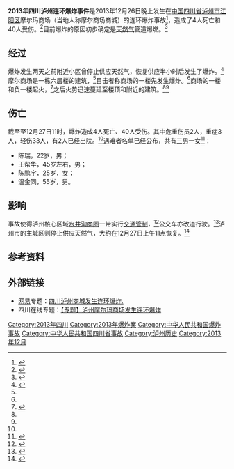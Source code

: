 {{暂定名称|time=2013-12-27}}
{{UTC+8}}
{{Infobox news event
|title              = 2013年四川泸州连环爆炸事件
|图像　　= 
|图像名称=
|图像尺寸=
|图像说明  = 
|日期       = {{start date|2013|12|26}}
|时间       = 晚上22:40
|地点       = [[四川省|四川省]][[泸州市|泸州市]][[江阳区|江阳区]]摩尔商场
|坐标       = <!-- {{coord|LAT|LON|region:XXXX_type:landmark|display=inline,title}} -->
|别名       = 
|first reporter    = 
|拍摄自     = 
|参与者     = 
|结果       = 
|受伤       = 40人
|死亡       = 4人
|失踪       =
|财产损失 = 
|审讯       = 
|验尸官     = 
|判决      = 
|嫌疑犯     = 
|指控       = 
|定罪            = 
|publication bans= 
|诉讼     = 
|网址        = <!-- {{URL|example.com}} -->
|备注         = 
}}
'''2013年四川泸州连环爆炸事件'''是2013年12月26日晚上发生在[[中国|中国]][[四川省|四川省]][[泸州市|泸州市]][[江阳区|江阳区]]摩尔玛商场（当地人称摩尔商场商城）的连环爆炸事故<ref name="天府早报">{{cite news |url=http://www.morning.sc.cn/new/html/tfzb/20131227/tfzb681711.html |title=泸州摩尔商场昨晚发生连环爆炸 |publisher=[[天府早报|天府早报]] |date=2013-12-27 |accessdate=2013-12-27 |author=周志敏 钟帆 杨翼 |language=zh-cn |archive-date=2013-12-27 |archive-url=https://web.archive.org/web/20131227184439/http://www.morning.sc.cn/new/html/tfzb/20131227/tfzb681711.html |dead-url=no }}</ref>，造成了4人死亡和40人受伤。<ref name="四川日报">{{cite news |url=http://region.scdaily.cn/jrsz/content/2013-12/27/content_6671735.htm?node=3538 |title=截至27日11时 泸州摩尔玛商场爆燃事故造成4死40伤 |publisher=四川日报网 |work=[[四川日报|四川日报]]报业集团 |date=2013-12-27 |accessdate=2013-12-27 |author=孔芒 |language=zh-cn |archive-date=2016-03-06 |archive-url=https://web.archive.org/web/20160306115540/http://region.scdaily.cn/jrsz/content/2013-12/27/content_6671735.htm?node=3538 |dead-url=no }}</ref>目前爆炸的原因初步确定是[[天然气|天然气]]管道爆燃。<ref name="中国网">{{cite news |url=http://news.china.com.cn/rollnews/news/live/2013-12/27/content_24069866.htm |title=四川泸州商城爆燃初步确定系天然气泄漏所致 |publisher=[[中国网|中国网]] |work=[[中国互联网信息中心|中国互联网信息中心]] |date=2013-12-27 |accessdate=2013-12-27 |author=邬文静 |language=zh-cn |archive-date=2013-12-27 |archive-url=https://web.archive.org/web/20131227210710/http://news.china.com.cn/rollnews/news/live/2013-12/27/content_24069866.htm |dead-url=no }}</ref>

== 经过 ==
爆炸发生两天之前附近小区曾停止供应天然气，恢复供应半小时后发生了爆炸。<ref name="华西">{{cite news |url=http://sichuan.scol.com.cn/dwzw/content/2013-12/27/content_6667568_3.htm |title=9人被困5楼 消防登云梯救出3人 |publisher=[[华西都市报|华西都市报]] |date=2013-12-27 |accessdate=2013-12-27 |author=李娟 龙沁怡 雷朋 王正元 李建根 周骏枫 |language=zh-cn |archive-date=2013-12-27 |archive-url=https://web.archive.org/web/20131227140539/http://sichuan.scol.com.cn/dwzw/content/2013-12/27/content_6667568_3.htm |dead-url=no }}</ref>摩尔商场是一栋六层楼的建筑，<ref name="华西" />目击者称商场的一楼先发生爆炸。<ref name="天府早报" />商场的一楼和负一楼起火，<ref name="泸州网">{{cite news|url=http://www.weblz.com.cn/contents/947/20131227/167026.html|title=泸州摩尔商场发生一起爆燃事故 商场负一楼和一楼起火|publisher=泸州网|work=[[泸州电视台|泸州电视台]]|date=2013-12-27|accessdate=2013-12-27|language=zh-cn|deadurl=yes|archiveurl=https://web.archive.org/web/20131227183532/http://www.weblz.com.cn/contents/947/20131227/167026.html|archivedate=2013-12-27|df=}}</ref>之后火势迅速蔓延至楼顶和附近的建筑。<ref name="华西" /><ref name="天府早报" />

== 伤亡 ==
截至至12月27日11时，爆炸造成4人死亡、40人受伤。其中危重伤员2人，重症3人，轻伤33人，有2人已经出院。<ref name="四川日报" />遇难者名单已经公布，共有三男一女<ref name="四川在线4">{{cite news |url=http://sichuan.scol.com.cn/lzxw/content/2013-12/27/content_6672390.htm |title=泸州摩尔商场爆燃事故遇难者名单公布 3男1女 |publisher=四川在线 |work=四川日报报业集团 |date=2013-12-27 |accessdate=2013-12-27 |author=代陈伟 |language=zh-cn |archive-date=2013-12-27 |archive-url=https://web.archive.org/web/20131227141728/http://sichuan.scol.com.cn/lzxw/content/2013-12/27/content_6672390.htm |dead-url=no }}</ref>：
*陈瑞，22岁，男；
*王帮华，45岁左右，男；
*陈鹏宇，25岁，女；
*温金同，55岁，男。

== 影响 ==
事故使得泸州核心区域[[水井沟|水井沟商圈]]一带实行[[交通管制|交通管制]]，<ref name="四川在线3">{{cite news |url=http://sichuan.scol.com.cn/fffy/content/2013-12/27/content_6667149.htm?node=894 |title=泸州摩尔玛商城发生连环爆炸 水井沟一带已经全线交通管制 |publisher=四川在线 |work=四川日报报业集团 |date=2013-12-27 |accessdate=2013-12-27 |author=周志敏 |language=zh-cn |archive-date=2013-12-27 |archive-url=https://web.archive.org/web/20131227142353/http://sichuan.scol.com.cn/fffy/content/2013-12/27/content_6667149.htm?node=894 |dead-url=no }}</ref>公交车亦改道行驶。<ref name="四川在线">{{cite news |url=http://luzhou.scol.com.cn/xw/content/2013-12/27/content_51489767.htm?node=154463 |title=泸州摩尔商场爆炸影响27条公交线路 410辆公交车改道 |publisher=[[四川在线|四川在线]] |work=四川日报报业集团 |date=2013-12-27 |accessdate=2013-12-27 |author=代陈伟 |language=zh-cn |archive-date=2018-09-29 |archive-url=https://web.archive.org/web/20180929085147/https://luzhou.scol.com.cn/xw/content/2013-12/27/content_51489767.htm?node=154463 |dead-url=no }}</ref>泸州市的主城区则停止供应天然气，大约在12月27日上午11点恢复。<ref name="四川在线2">{{cite news |url=http://luzhou.scol.com.cn/xw/content/2013-12/27/content_51489598.htm?node=154463 |title=泸州主城区全城停气抢险 上午11时将争取逐步恢复 |publisher=四川在线 |work=四川日报报业集团 |date=2013-12-27 |accessdate=2013-12-27 |author=代陈伟 |language=zh-cn |archive-date=2018-09-29 |archive-url=https://web.archive.org/web/20180929082654/https://luzhou.scol.com.cn/xw/content/2013-12/27/content_51489598.htm?node=154463 |dead-url=no }}</ref>

== 参考资料 ==
{{reflist}}
== 外部链接 ==
*[[网易|网易]]专题：[http://news.163.com/special/luzhoubaozha/luzhoubaozha01.html 四川泸州商城发生连环爆炸.]{{Wayback|url=http://news.163.com/special/luzhoubaozha/luzhoubaozha01.html |date=20181001183031 }}
*四川在线专题：[http://www.scol.com.cn/zt/2013/1974/ 【专题】泸州摩尔玛商场发生连环爆炸]{{Wayback|url=http://www.scol.com.cn/zt/2013/1974/ |date=20131227142612 }}

[[Category:2013年四川|Category:2013年四川]]
[[Category:2013年爆炸案|Category:2013年爆炸案]]
[[Category:中华人民共和国爆炸事故|Category:中华人民共和国爆炸事故]]
[[Category:中华人民共和国四川省事故|Category:中华人民共和国四川省事故]]
[[Category:泸州历史|Category:泸州历史]]
[[Category:2013年12月|Category:2013年12月]]